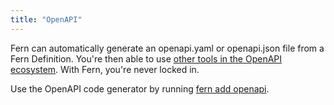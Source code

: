 ```yaml
---
title: "OpenAPI"
---
```


Fern can automatically generate an openapi.yaml or openapi.json file from a Fern
Definition. You're then able to use
[other tools in the OpenAPI ecosystem](https://openapi.tools/). With Fern,
you're never locked in.

Use the OpenAPI code generator by running [fern add openapi](/cli/add).
